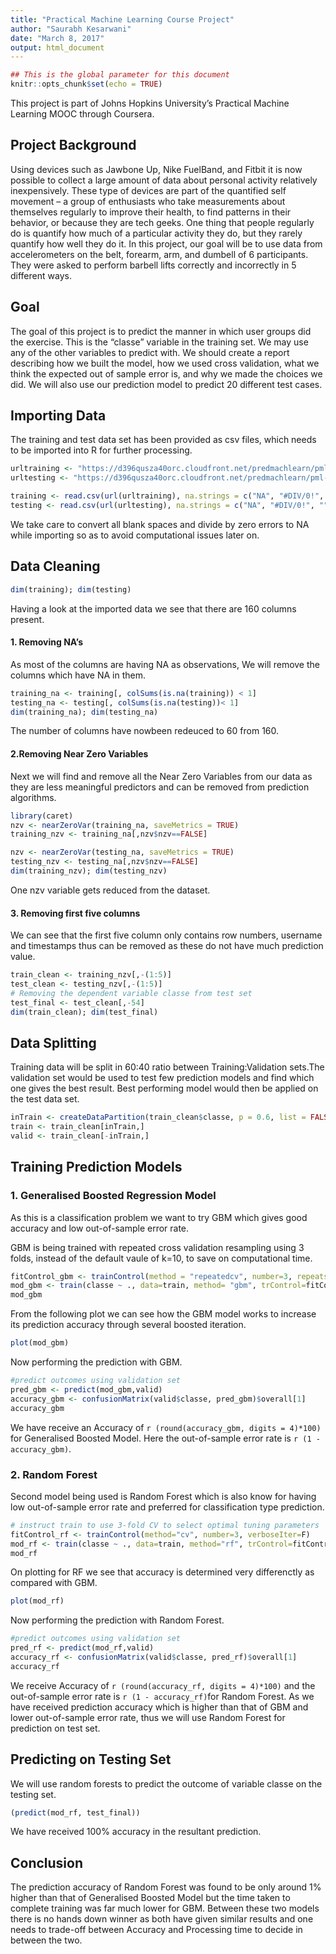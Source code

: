 ```yaml
---
title: "Practical Machine Learning Course Project"
author: "Saurabh Kesarwani"
date: "March 8, 2017"
output: html_document
---
```


```r
## This is the global parameter for this document
knitr::opts_chunk$set(echo = TRUE)
```

This project is part of Johns Hopkins University’s Practical Machine Learning MOOC through Coursera.

## Project Background

Using devices such as Jawbone Up, Nike FuelBand, and Fitbit it is now possible to collect a large amount of data about personal activity relatively inexpensively. These type of devices are part of the quantified self movement – a group of enthusiasts who take measurements about themselves regularly to improve their health, to find patterns in their behavior, or because they are tech geeks. One thing that people regularly do is quantify how much of a particular activity they do, but they rarely quantify how well they do it. In this project, our goal will be to use data from accelerometers on the belt, forearm, arm, and dumbell of 6 participants. They were asked to perform barbell lifts correctly and incorrectly in 5 different ways.  

## Goal

The goal of this project is to predict the manner in which user groups did the exercise. This is the "classe" variable in the training set. We may use any of the other variables to predict with. We should create a report describing how we built the model, how we used cross validation, what we think the expected out of sample error is, and why we made the choices we did. We will also use our prediction model to predict 20 different test cases. 

## Importing Data

The training and test data set has been provided as csv files, which needs to be imported into R for further processing.

```r
urltraining <- "https://d396qusza40orc.cloudfront.net/predmachlearn/pml-training.csv"
urltesting <- "https://d396qusza40orc.cloudfront.net/predmachlearn/pml-testing.csv"

training <- read.csv(url(urltraining), na.strings = c("NA", "#DIV/0!", ""))
testing <- read.csv(url(urltesting), na.strings = c("NA", "#DIV/0!", ""))
```
We take care to convert all blank spaces and divide by zero errors to NA while importing so as to avoid computational issues later on.

## Data Cleaning

```r
dim(training); dim(testing)
```
Having a look at the imported data we see that there are 160 columns present. 


#### 1. Removing NA's
As most of the columns are having NA as observations, We will remove the columns which have NA in them. 

```r
training_na <- training[, colSums(is.na(training)) < 1]
testing_na <- testing[, colSums(is.na(testing))< 1]
dim(training_na); dim(testing_na)
```

The number of columns have nowbeen redeuced to 60 from 160.


#### 2.Removing Near Zero Variables
Next we will find and remove all the Near Zero Variables from our data as they are less meaningful predictors and can be removed from prediction algorithms.

```r
library(caret)
nzv <- nearZeroVar(training_na, saveMetrics = TRUE)
training_nzv <- training_na[,nzv$nzv==FALSE]

nzv <- nearZeroVar(testing_na, saveMetrics = TRUE)
testing_nzv <- testing_na[,nzv$nzv==FALSE]
dim(training_nzv); dim(testing_nzv)
```
One nzv variable gets reduced from the dataset.


#### 3. Removing first five columns
We can see that the first five column only contains row numbers, username and timestamps thus can be removed as these do not have much prediction value.

```r
train_clean <- training_nzv[,-(1:5)]
test_clean <- testing_nzv[,-(1:5)]
# Removing the dependent variable classe from test set
test_final <- test_clean[,-54]
dim(train_clean); dim(test_final)
```

## Data Splitting

Training data will be split in 60:40 ratio between Training:Validation sets.The validation set would be used to test few prediction models and find which one gives the best result. Best performing model would then be applied on the test data set.

```r
inTrain <- createDataPartition(train_clean$classe, p = 0.6, list = FALSE)
train <- train_clean[inTrain,]
valid <- train_clean[-inTrain,]
```

## Training Prediction Models

### 1. Generalised Boosted Regression Model

As this is a classification problem we want to try GBM which gives good accuracy and low out-of-sample error rate.

GBM is being trained with repeated cross validation resampling using 3 folds, instead of the default vaule of k=10, to save on computational time.  

```r
fitControl_gbm <- trainControl(method = "repeatedcv", number=3, repeats = 1)
mod_gbm <- train(classe ~ ., data=train, method= "gbm", trControl=fitControl_gbm, verbose = FALSE)
mod_gbm
```

From the following plot we can see how the GBM model works to increase its prediction accuracy through several boosted iteration.

```r
plot(mod_gbm)
```

Now performing the prediction with GBM.

```r
#predict outcomes using validation set
pred_gbm <- predict(mod_gbm,valid)
accuracy_gbm <- confusionMatrix(valid$classe, pred_gbm)$overall[1]
accuracy_gbm
```
We have receive an Accuracy of `r (round(accuracy_gbm, digits = 4)*100)` for  Generalised Boosted Model. Here the out-of-sample error rate is `r (1 - accuracy_gbm)`.


### 2. Random Forest

Second model being used is Random Forest which is also know for having low out-of-sample error rate and preferred for classification type prediction.
```r
# instruct train to use 3-fold CV to select optimal tuning parameters
fitControl_rf <- trainControl(method="cv", number=3, verboseIter=F)
mod_rf <- train(classe ~ ., data=train, method="rf", trControl=fitControl_rf)
mod_rf
```

On plotting for RF we see that accuracy is determined very differenctly as compared with GBM.
```r
plot(mod_rf)
```

Now performing the prediction with Random Forest.
```r
#predict outcomes using validation set
pred_rf <- predict(mod_rf,valid)
accuracy_rf <- confusionMatrix(valid$classe, pred_rf)$overall[1]
accuracy_rf
```
We receive Accuracy of `r (round(accuracy_rf, digits = 4)*100)` and the out-of-sample error rate is `r (1 - accuracy_rf)`for Random Forest. As we have received prediction accuracy which is higher than that of GBM and lower out-of-sample error rate, thus we will use Random Forest for prediction on test set.

## Predicting on Testing Set

We will use random forests to predict the outcome of variable classe on the testing set.

```r
(predict(mod_rf, test_final))
```

We have received 100% accuracy in the resultant prediction.

## Conclusion

The prediction accuracy of Random Forest was found to be only around 1% higher than that of Generalised Boosted Model but the time taken to complete training was far much lower for GBM. Between these two models there is no hands down winner as both have given similar results and one needs to trade-off between Accuracy and Processing time to decide in between the two.




